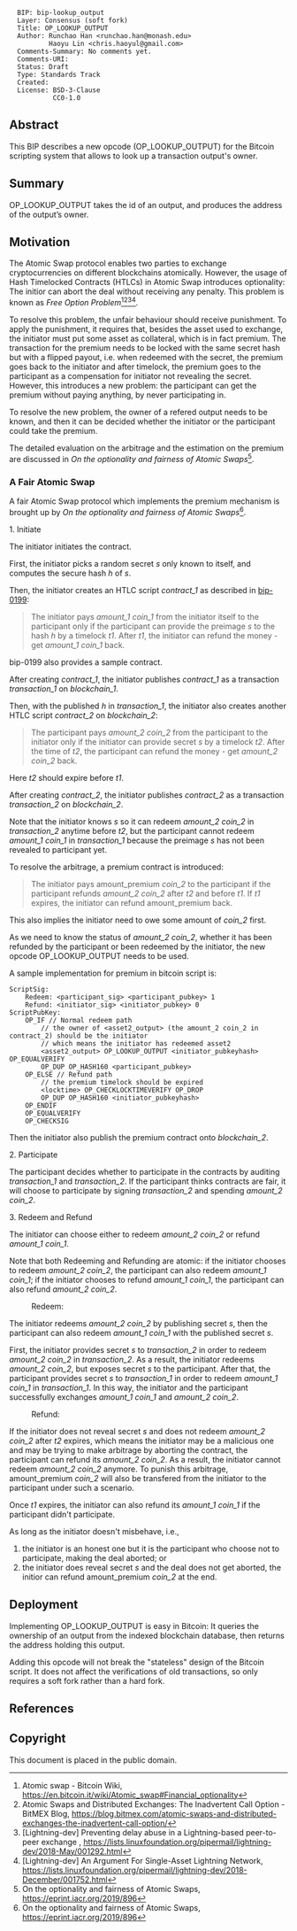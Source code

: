 <!-- TODO: https://www.mediawiki.org/wiki/Help:Formatting -->

<pre>
  BIP: bip-lookup_output
  Layer: Consensus (soft fork)
  Title: OP_LOOKUP_OUTPUT
  Author: Runchao Han <runchao.han@monash.edu>
          Haoyu Lin <chris.haoyul@gmail.com>
  Comments-Summary: No comments yet.
  Comments-URI:
  Status: Draft
  Type: Standards Track
  Created:
  License: BSD-3-Clause
           CC0-1.0
</pre>

==Abstract==

This BIP describes a new opcode (OP_LOOKUP_OUTPUT) for the Bitcoin scripting system that allows to look up a transaction output's owner.

==Summary==

OP_LOOKUP_OUTPUT takes the id of an output, and produces the address of the output’s owner.

==Motivation==

The Atomic Swap protocol enables two parties to exchange cryptocurrencies on different blockchains atomically. However, the usage of Hash Timelocked Contracts (HTLCs) in Atomic Swap introduces optionality: The initior can abort the deal without receiving any penalty. This problem is known as ''Free Option Problem''<ref>Atomic swap - Bitcoin Wiki, https://en.bitcoin.it/wiki/Atomic_swap#Financial_optionality</ref><ref>Atomic Swaps and Distributed Exchanges: The Inadvertent Call Option - BitMEX Blog, https://blog.bitmex.com/atomic-swaps-and-distributed-exchanges-the-inadvertent-call-option/</ref><ref>[Lightning-dev] Preventing delay abuse in a Lightning-based  peer-to-peer exchange
, https://lists.linuxfoundation.org/pipermail/lightning-dev/2018-May/001292.html</ref><ref>[Lightning-dev] An Argument For Single-Asset Lightning Network, https://lists.linuxfoundation.org/pipermail/lightning-dev/2018-December/001752.html</ref>.

To resolve this problem, the unfair behaviour should receive punishment. To apply the punishment, it requires that, besides the asset used to exchange, the initiator must put some asset as collateral, which is in fact premium. The transaction for the premium needs to be locked with the same secret hash but with a flipped payout, i.e. when redeemed with the secret, the premium goes back to the initiator and after timelock, the premium goes to the participant as a compensation for initiator not revealing the secret. However, this introduces a new problem: the participant can get the premium without paying anything, by never participating in.

To resolve the new problem, the owner of a refered output needs to be known, and then it can be decided whether the initiator or the participant could take the premium.

The detailed evaluation on the arbitrage and the estimation on the premium are discussed in ''On the optionality and fairness of Atomic Swaps''<ref name="iacr_2019_896">On the optionality and fairness of Atomic Swaps, https://eprint.iacr.org/2019/896</ref>.

===A Fair Atomic Swap===

A fair Atomic Swap protocol which implements the premium mechanism is brought up by ''On the optionality and fairness of Atomic Swaps''<ref name="iacr_2019_896">On the optionality and fairness of Atomic Swaps, https://eprint.iacr.org/2019/896</ref>.

;1. Initiate

The initiator initiates the contract.

First, the initiator picks a random secret ''s'' only known to itself, and computes the secure hash ''h'' of ''s''.

Then, the initiator creates an HTLC script ''contract_1'' as described in [https://github.com/bitcoin/bips/blob/master/bip-0199.mediawiki bip-0199]:

<blockquote>
<p>The initiator pays ''amount_1'' ''coin_1'' from the initiator itself to the participant only if the participant can provide the preimage ''s'' to the hash ''h'' by a timelock ''t1''. After ''t1'', the initiator can refund the money - get ''amount_1'' ''coin_1'' back.</p>
</blockquote>

bip-0199 also provides a sample contract.

After creating ''contract_1'', the initiator publishes ''contract_1'' as a transaction ''transaction_1'' on ''blockchain_1''.

Then, with the published ''h'' in ''transaction_1'', the initiator also creates another HTLC script ''contract_2'' on ''blockchain_2'':

<blockquote>
<p>The participant pays ''amount_2'' ''coin_2'' from the participant to the initiator only if the initiator can provide secret ''s'' by a timelock ''t2''. After the time of ''t2'', the participant can refund the money - get ''amount_2'' ''coin_2'' back.</p>
</blockquote>

Here ''t2'' should expire before ''t1''.

After creating ''contract_2'', the initiator publishes ''contract_2'' as a transaction ''transaction_2'' on ''blockchain_2''.

Note that the initiator knows ''s'' so it can redeem ''amount_2'' ''coin_2'' in ''transaction_2'' anytime before ''t2'', but the participant cannot redeem ''amount_1'' ''coin_1'' in ''transaction_1'' because the preimage ''s'' has not been revealed to participant yet.

To resolve the arbitrage, a premium contract is introduced:

<blockquote>
<p>The initiator pays amount_premium ''coin_2'' to the participant if the participant refunds ''amount_2'' ''coin_2'' after ''t2'' and before ''t1''. If ''t1'' expires, the initiator can refund amount_premium back.</p>
</blockquote>

This also implies the initiator need to owe some amount of ''coin_2'' first.

As we need to know the status of ''amount_2'' ''coin_2'', whether it has been refunded by the participant or been redeemed by the initiator, the new opcode OP_LOOKUP_OUTPUT needs to be used.

A sample implementation for premium in bitcoin script is:

<pre>
ScriptSig:
    Redeem: <participant_sig> <participant_pubkey> 1
    Refund: <initiator_sig> <initiator_pubkey> 0
ScriptPubKey:
    OP_IF // Normal redeem path
        // the owner of <asset2_output> (the amount_2 coin_2 in contract_2) should be the initiator
        // which means the initiator has redeemed asset2
        <asset2_output> OP_LOOKUP_OUTPUT <initiator_pubkeyhash> OP_EQUALVERIFY 
        OP_DUP OP_HASH160 <participant_pubkey>
    OP_ELSE // Refund path
        // the premium timelock should be expired
        <locktime> OP_CHECKLOCKTIMEVERIFY OP_DROP
        OP_DUP OP_HASH160 <initiator_pubkeyhash>
    OP_ENDIF
    OP_EQUALVERIFY
    OP_CHECKSIG
</pre>

Then the initiator also publish the premium contract onto ''blockchain_2''.

;2. Participate

The participant decides whether to participate in the contracts by auditing ''transaction_1'' and ''transaction_2''. If the participant thinks contracts are fair, it will choose to participate by signing ''transaction_2'' and spending ''amount_2'' ''coin_2''.

;3. Redeem and Refund

The initiator can choose either to redeem ''amount_2'' ''coin_2'' or refund ''amount_1'' ''coin_1''.

Note that both Redeeming and Refunding are atomic:
if the initiator chooses to redeem ''amount_2'' ''coin_2'', the participant can also redeem ''amount_1'' ''coin_1'';
if the initiator chooses to refund ''amount_1'' ''coin_1'', the participant can also refund ''amount_2'' ''coin_2''.

: Redeem:
The initiator redeems ''amount_2'' ''coin_2'' by publishing secret ''s'', then the participant can also redeem ''amount_1'' ''coin_1'' with the published secret ''s''.

First, the initiator provides secret ''s'' to ''transaction_2'' in order to redeem ''amount_2'' ''coin_2'' in ''transaction_2''.
As a result, the initiator redeems ''amount_2'' ''coin_2'', but exposes secret ''s'' to the participant.
After that, the participant provides secret ''s'' to ''transaction_1'' in order to redeem ''amount_1'' ''coin_1'' in ''transaction_1''.
In this way, the initiator and the participant successfully exchanges ''amount_1'' ''coin_1'' and ''amount_2'' ''coin_2''.

: Refund:
If the initiator does not reveal secret ''s'' and does not redeem ''amount_2'' ''coin_2'' after ''t2'' expires, which means the initiator may be a malicious one and may be trying to make arbitrage by aborting the contract, the participant can refund its ''amount_2'' ''coin_2''. As a result, the initiator cannot redeem ''amount_2'' ''coin_2'' anymore. To punish this arbitrage, amount_premium ''coin_2'' will also be transfered from the initiator to the participant under such a scenario.

Once ''t1'' expires, the initiator can also refund its ''amount_1'' ''coin_1'' if the participant didn't participate. 

As long as the initiator doesn't misbehave, i.e., 
# the initiator is an honest one but it is the participant who choose not to participate, making the deal aborted; or
# the initiator does reveal secret ''s'' and the deal does not get aborted, the initior can refund amount_premium ''coin_2'' at the end.

==Deployment==

Implementing OP_LOOKUP_OUTPUT is easy in Bitcoin: It queries the ownership of an output from the indexed blockchain database, then returns the address holding this output.

Adding this opcode will not break the "stateless" design of the Bitcoin script. It does not affect the verifications of old transactions, so only requires a soft fork rather than a hard fork.

==References==

<references/>

==Copyright==

This document is placed in the public domain.
